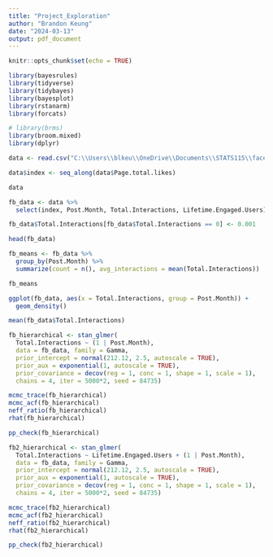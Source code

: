 ```yaml
---
title: "Project_Exploration"
author: "Brandon Keung"
date: "2024-03-13"
output: pdf_document
---
```


```r
knitr::opts_chunk$set(echo = TRUE)
```

```r
library(bayesrules)
library(tidyverse)
library(tidybayes)
library(bayesplot)
library(rstanarm)
library(forcats)

# library(brms)
library(broom.mixed)
library(dplyr)
```

```r
data <- read.csv("C:\\Users\\blkeu\\OneDrive\\Documents\\STATS115\\facebook+metrics\\dataset_Facebook.csv", sep=";")

data$index <- seq_along(data$Page.total.likes)

data
```

```r
fb_data <- data %>% 
  select(index, Post.Month, Total.Interactions, Lifetime.Engaged.Users)

fb_data$Total.Interactions[fb_data$Total.Interactions == 0] <- 0.001

head(fb_data)
```


```r
fb_means <- fb_data %>% 
  group_by(Post.Month) %>% 
  summarize(count = n(), avg_interactions = mean(Total.Interactions))

fb_means
```

```r
ggplot(fb_data, aes(x = Total.Interactions, group = Post.Month)) + 
  geom_density()
```

```r
mean(fb_data$Total.Interactions)
```

```r
fb_hierarchical <- stan_glmer(
  Total.Interactions ~ (1 | Post.Month), 
  data = fb_data, family = Gamma,
  prior_intercept = normal(212.12, 2.5, autoscale = TRUE),
  prior_aux = exponential(1, autoscale = TRUE),
  prior_covariance = decov(reg = 1, conc = 1, shape = 1, scale = 1),
  chains = 4, iter = 5000*2, seed = 84735)
```


```r
mcmc_trace(fb_hierarchical)
mcmc_acf(fb_hierarchical)
neff_ratio(fb_hierarchical)
rhat(fb_hierarchical)
```

```r
pp_check(fb_hierarchical)
```

```r
fb2_hierarchical <- stan_glmer(
  Total.Interactions ~ Lifetime.Engaged.Users + (1 | Post.Month), 
  data = fb_data, family = Gamma,
  prior_intercept = normal(212.12, 2.5, autoscale = TRUE),
  prior_aux = exponential(1, autoscale = TRUE),
  prior_covariance = decov(reg = 1, conc = 1, shape = 1, scale = 1),
  chains = 4, iter = 5000*2, seed = 84735)
```


```r
mcmc_trace(fb2_hierarchical)
mcmc_acf(fb2_hierarchical)
neff_ratio(fb2_hierarchical)
rhat(fb2_hierarchical)
```

```r
pp_check(fb2_hierarchical)
```







